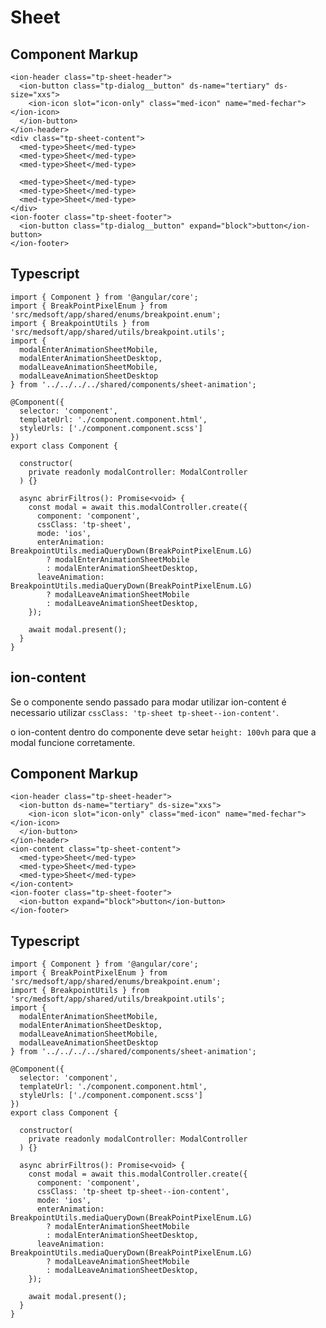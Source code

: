
<Meta title="Components/Core/@OK Sheet/Usage" />

# Sheet

## Component Markup

```
<ion-header class="tp-sheet-header">
  <ion-button class="tp-dialog__button" ds-name="tertiary" ds-size="xxs">
    <ion-icon slot="icon-only" class="med-icon" name="med-fechar"></ion-icon>
  </ion-button>
</ion-header>
<div class="tp-sheet-content">
  <med-type>Sheet</med-type>
  <med-type>Sheet</med-type>
  <med-type>Sheet</med-type>

  <med-type>Sheet</med-type>
  <med-type>Sheet</med-type>
  <med-type>Sheet</med-type>
</div>
<ion-footer class="tp-sheet-footer">
  <ion-button class="tp-dialog__button" expand="block">button</ion-button>
</ion-footer>
```

## Typescript

```
import { Component } from '@angular/core';
import { BreakPointPixelEnum } from 'src/medsoft/app/shared/enums/breakpoint.enum';
import { BreakpointUtils } from 'src/medsoft/app/shared/utils/breakpoint.utils';
import {
  modalEnterAnimationSheetMobile,
  modalEnterAnimationSheetDesktop,
  modalLeaveAnimationSheetMobile,
  modalLeaveAnimationSheetDesktop
} from '../../../../shared/components/sheet-animation';

@Component({
  selector: 'component',
  templateUrl: './component.component.html',
  styleUrls: ['./component.component.scss']
})
export class Component {

  constructor(
    private readonly modalController: ModalController
  ) {}

  async abrirFiltros(): Promise<void> {
    const modal = await this.modalController.create({
      component: 'component',
      cssClass: 'tp-sheet',
      mode: 'ios',
      enterAnimation: BreakpointUtils.mediaQueryDown(BreakPointPixelEnum.LG)
        ? modalEnterAnimationSheetMobile
        : modalEnterAnimationSheetDesktop,
      leaveAnimation: BreakpointUtils.mediaQueryDown(BreakPointPixelEnum.LG)
        ? modalLeaveAnimationSheetMobile
        : modalLeaveAnimationSheetDesktop,
    });

    await modal.present();
  }
}
```

## ion-content

Se o componente sendo passado para modar utilizar ion-content é necessario utilizar `cssClass: 'tp-sheet tp-sheet--ion-content'`.

o ion-content dentro do componente deve setar `height: 100vh` para que a modal funcione corretamente.

## Component Markup

```
<ion-header class="tp-sheet-header">
  <ion-button ds-name="tertiary" ds-size="xxs">
    <ion-icon slot="icon-only" class="med-icon" name="med-fechar"></ion-icon>
  </ion-button>
</ion-header>
<ion-content class="tp-sheet-content">
  <med-type>Sheet</med-type>
  <med-type>Sheet</med-type>
  <med-type>Sheet</med-type>
</ion-content>
<ion-footer class="tp-sheet-footer">
  <ion-button expand="block">button</ion-button>
</ion-footer>
```

## Typescript

```
import { Component } from '@angular/core';
import { BreakPointPixelEnum } from 'src/medsoft/app/shared/enums/breakpoint.enum';
import { BreakpointUtils } from 'src/medsoft/app/shared/utils/breakpoint.utils';
import {
  modalEnterAnimationSheetMobile,
  modalEnterAnimationSheetDesktop,
  modalLeaveAnimationSheetMobile,
  modalLeaveAnimationSheetDesktop
} from '../../../../shared/components/sheet-animation';

@Component({
  selector: 'component',
  templateUrl: './component.component.html',
  styleUrls: ['./component.component.scss']
})
export class Component {

  constructor(
    private readonly modalController: ModalController
  ) {}

  async abrirFiltros(): Promise<void> {
    const modal = await this.modalController.create({
      component: 'component',
      cssClass: 'tp-sheet tp-sheet--ion-content',
      mode: 'ios',
      enterAnimation: BreakpointUtils.mediaQueryDown(BreakPointPixelEnum.LG)
        ? modalEnterAnimationSheetMobile
        : modalEnterAnimationSheetDesktop,
      leaveAnimation: BreakpointUtils.mediaQueryDown(BreakPointPixelEnum.LG)
        ? modalLeaveAnimationSheetMobile
        : modalLeaveAnimationSheetDesktop,
    });

    await modal.present();
  }
}
```
